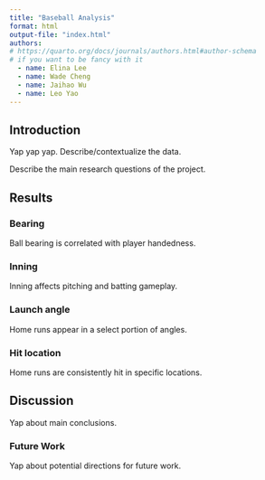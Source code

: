 ```yaml
---
title: "Baseball Analysis"
format: html
output-file: "index.html"
authors:
# https://quarto.org/docs/journals/authors.html#author-schema
# if you want to be fancy with it
  - name: Elina Lee
  - name: Wade Cheng 
  - name: Jaihao Wu
  - name: Leo Yao
---
```


## Introduction

Yap yap yap. Describe/contextualize the data.

Describe the main research questions of the project.

## Results

### Bearing

Ball bearing is correlated with player handedness.

### Inning

Inning affects pitching and batting gameplay.

### Launch angle

Home runs appear in a select portion of angles.

### Hit location

Home runs are consistently hit in specific locations.

## Discussion

Yap about main conclusions.

### Future Work

Yap about potential directions for future work.